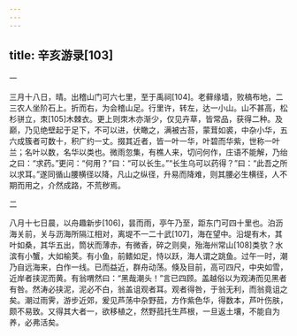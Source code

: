 ```yaml
---
---
---
```

title: 辛亥游录[103]
---




一


三月十八日，晴。出稽山门可六七里，至于禹祠[104]。老藓缘墙，败槁布地，二三农人坐阶石上。折而右，为会稽山足。行里许，转左，达一小山。山不甚高，松杉骈立，朿[105]木棘衣。更上则朿木亦渐少，仅见卉草，皆常品，获得二种。及巅，乃见绝壁起于足下，不可以进，伏瞰之，满被古苔，蒙茸如裘，中杂小华，五六成簇者可数十，积广约一丈。掇其近者，皆一叶一华，叶碧而华紫，世称一叶兰；名叶以数，名华以类也。微雨忽集，有樵人来，切问何作，庄语不能解，乃绐之曰：“求药。”更问：“何用？”曰：“可以长生。”“长生乌可以药得？”曰：“此吾之所以求耳。”遂同循山腰横径以降，凡山之纵径，升易而降难，则其腰必生横径，人不期而用之，介然成路，不荒秽焉。





二


八月十七日晨，以舟趣新步[106]，昙而雨，亭午乃至，距东门可四十里也。泊沥海关前，关与沥海所隔江相对，离堤不一二十武[107]，海在望中。沿堤有木，其叶如桑，其华五出，筒状而薄赤，有微香，碎之则臭，殆海州常山[108]类欤？水滨有小蟹，大如榆荚。有小鱼，前鳍如足，恃以跃，海人谓之跳鱼。过午一时，潮乃自远海来，白作一线。已而益近，群舟动荡。倏及目前，高可四尺，中央如雪，近岸者挟泥而黄。有翁喟然曰：“黑哉潮头！”言已四顾。盖越俗以为观涛而见黑者有咎。然涛必挟泥，泥必不白，翁盖诅观者耳。观者得咎，于翁无利，而翁竟诅之矣。潮过雨霁，游步近郊，爰见芦荡中杂野菰，方作紫色华，得数本，芦叶伤肤，颇不易致。又得其大者一，欲移植之，然野菰托生芦根，一旦返土壤，不能自为养，必弗活矣。